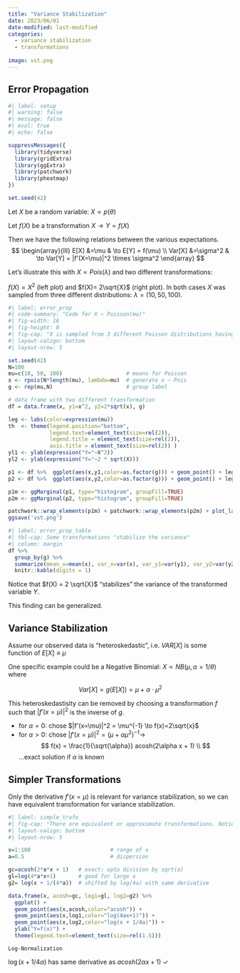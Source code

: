```yaml
---
title: "Variance Stabilization"
date: 2023/06/01
date-modified: last-modified
categories: 
  - variance stabilization
  - transformations
  
image: vst.png
---
```


## Error Propagation {.smaller}

```r
#| label: setup
#| warning: false
#| message: false
#| eval: true
#| echo: false

suppressMessages({
  library(tidyverse)
  library(gridExtra)
  library(ggExtra)
  library(patchwork)
  library(pheatmap)
})

set.seed(42)
```

Let $X$ be a random variable: $X \propto p(\theta)$

Let $f(X)$ be a transformation $X \to Y = f(X)$

Then we have the following relations between the various expectations. $$
\begin{array}{lll}
E[X]   &=\mu      & \to E[Y] = f(\mu) \\
Var[X] &=\sigma^2 & \to Var[Y] = |f'(X=\mu)|^2 \times \sigma^2
\end{array}
$$

Let's illustrate this with $X \propto Pois(\lambda)$ and two different transformations:

$f(X)=X^2$ (left plot) and $f(X)= 2\sqrt{X}$ (right plot). In both cases $X$ was sampled from three different distributions: $\lambda=(10,50,100)$.

```r
#| label: error_prop
#| code-summary: "Code for X ~ Poisson(mu)"
#| fig-width: 16
#| fig-height: 8
#| fig-cap: "X is sampled from 3 different Poisson distributions having different means (and variances). Two different transformations, Y=f(X), illustrate how mean and variances change under transformation. In the example on the right the variance is stabilised by the transformation."
#| layout-valign: bottom
#| layout-nrow: 5

set.seed(42)
N=100
mu=c(10, 50, 100)                    # means for Poisson
x <- rpois(N*length(mu), lambda=mu)  # generate x ~ Pois
g <- rep(mu,N)                       # group label

# data frame with two different transformation
df = data.frame(x, y1=x^2, y2=2*sqrt(x), g)

leg <- labs(color=expression(mu)) 
th  <- theme(legend.position="bottom", 
             legend.text=element_text(size=rel(2)),
             legend.title = element_text(size=rel(2)),
             axis.title = element_text(size=rel(2)) )
yl1 <- ylab(expression("Y="~X^2))
yl2 <- ylab(expression("Y="~2 * sqrt(X)))

p1 <- df %>%  ggplot(aes(x,y1,color=as.factor(g))) + geom_point() + leg + yl1 + th
p2 <- df %>%  ggplot(aes(x,y2,color=as.factor(g))) + geom_point() + leg + yl2 + th

p1m <- ggMarginal(p1, type="histogram", groupFill=TRUE)
p2m <- ggMarginal(p2, type="histogram", groupFill=TRUE)

patchwork::wrap_elements(p1m) + patchwork::wrap_elements(p2m) + plot_layout(ncol=2)
ggsave('vst.png')
```

```r
#| label: error_prop_table
#| tbl-cap: Some transformations "stabilize the variance"
#| column: margin
df %>% 
  group_by(g) %>% 
  summarize(mean_x=mean(x), var_x=var(x), var_y1=var(y1), var_y2=var(y2)) %>%
  knitr::kable(digits = 1)
```

Notice that $f(X) = 2 \sqrt{X}$ "stabilizes" the variance of the transformed variable $Y$.

This finding can be generalized.

## Variance Stabilization {.smaller}

Assume our observed data is "heteroskedastic", i.e. $VAR[X]$ is some function of $E[X] \equiv \mu$

One specific example could be a Negative Binomial: $X \propto NB(\mu, \alpha=1/\theta)$ where

$$
Var[X] = g(E[X]) = \mu + \alpha \cdot \mu^2
$$

This heteroskedastisity can be removed by choosing a transformation $f$ such that $|f'(x=\mu)|^2$ is the inverse of $g$.

::: incremental
-   for $\alpha = 0$: chose $|f'(x=\mu)|^2 = \mu^{-1} \to f(x)=2\sqrt{x}$
-   for $\alpha > 0$: chose $|f'(x=\mu)|^2 = (\mu + \alpha\mu^2)^{-1} \to$ $$
    f(x) = \frac{1}{\sqrt{\alpha}} acosh(2\alpha x + 1) \\
    $$ ...exact solution if $\alpha$ is known
:::

## Simpler Transformations

Only the derivative $f'(x=\mu)$ is relevant for variance stabilization, so we can have equivalent transformation for variance stabilization.

```r
#| label: simple_trafo
#| fig-cap: "There are equivalent or approximate transformations. Notice that only the derivative is important for the purpose of variance stabilzation"
#| layout-valign: bottom
#| layout-nrow: 5

x=1:100                         # range of x
a=0.5                           # dispersion

gc=acosh(2*a*x + 1)   # exact: upto division by sqrt(a)
gl=log(4*a*x+1)       # good for large x
g2= log(x + 1/(4*a))  # shifted by log(4a) with same derivative

data.frame(x, acosh=gc, log1=gl, log2=g2) %>%
  ggplot() +
  geom_point(aes(x,acosh,color="acosh")) +
  geom_point(aes(x,log1,color="log(4ax+1)")) + 
  geom_point(aes(x,log2,color="log(x + 1/4a)")) + 
  ylab("Y=f(x)") +
  theme(legend.text=element_text(size=rel(1.5)))
```

`Log-Normalization`

$\log(x + 1/4\alpha)$ has same derivative as $acosh(2\alpha x +1)$ ✓
